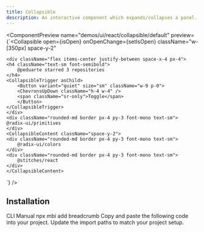 ```yaml
---
title: Collapsible
description: An interactive component which expands/collapses a panel.
---
```


<ComponentPreview
  name="demos/ui/react/collapsible/default"
  preview={`<Collapsible
    open={isOpen}
    onOpenChange={setIsOpen}
    className="w-[350px] space-y-2"
>
    <div className="flex items-center justify-between space-x-4 px-4">
    <h4 className="text-sm font-semibold">
        @peduarte starred 3 repositories
    </h4>
    <CollapsibleTrigger asChild>
        <Button variant="quiet" size="sm" className="w-9 p-0">
        <ChevronsUpDown className="h-4 w-4" />
        <span className="sr-only">Toggle</span>
        </Button>
    </CollapsibleTrigger>
    </div>
    <div className="rounded-md border px-4 py-3 font-mono text-sm">
    @radix-ui/primitives
    </div>
    <CollapsibleContent className="space-y-2">
    <div className="rounded-md border px-4 py-3 font-mono text-sm">
        @radix-ui/colors
    </div>
    <div className="rounded-md border px-4 py-3 font-mono text-sm">
        @stitches/react
    </div>
    </CollapsibleContent>
</Collapsible>`}
/>

## Installation

<Tabs defaultValue="cli">
<TabsList>
<TabsTrigger value="cli">
CLI
</TabsTrigger>
<TabsTrigger value="manual">  
Manual
</TabsTrigger>
</TabsList>

<TabsContent value="cli">
<Bash>
<BashCommand>npx</BashCommand> mbi add breadcrumb
</Bash>
</TabsContent>

<TabsContent value="manual">
<Steps>
  <Step>Copy and paste the following code into your project.</Step>
  <ComponentSource name={["ui/react/collapsible"]} extension={["tsx"]} />
  <Step>Update the import paths to match your project setup.</Step>
</Steps>
</TabsContent>
</Tabs>
